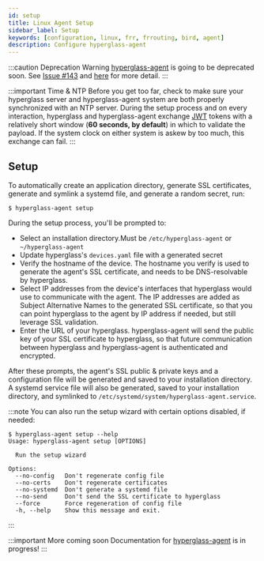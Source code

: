 ```yaml
---
id: setup
title: Linux Agent Setup
sidebar_label: Setup
keywords: [configuration, linux, frr, frrouting, bird, agent]
description: Configure hyperglass-agent
---
```



:::caution Deprecation Warning
[hyperglass-agent](https://github.com/thatmattlove/hyperglass-agent) is going to be deprecated soon. See [Issue #143](https://github.com/thatmattlove/hyperglass/issues/143) and [here](platforms.mdx) for more detail.
:::

:::important Time & NTP
Before you get too far, check to make sure your hyperglass server and hyperglass-agent system are both properly synchronized with an NTP server. During the setup process and on every interaction, hyperglass and hyperglass-agent exchange [JWT](https://jwt.io/) tokens with a relatively short window (**60 seconds, by default**) in which to validate the payload. If the system clock on either system is askew by too much, this exchange can fail.
:::

## Setup

To automatically create an application directory, generate SSL certificates, generate and symlink a systemd file, and generate a random secret, run:

```shell-session
$ hyperglass-agent setup
```

During the setup process, you'll be prompted to:

- Select an installation directory.<M>Must be <code>/etc/hyperglass-agent</code> or <code>~/hyperglass-agent</code></M>
- Update hyperglass's `devices.yaml` file with a generated secret
- Verify the hostname of the device. <M>The hostname you verify is used to generate the agent's SSL certificate, and needs to be DNS-resolvable by hyperglass.</M>
- Select IP addresses from the device's interfaces that hyperglass would use to communicate with the agent. <M>The IP addresses are added as Subject Alternative Names to the generated SSL certificate, so that you can point hyperglass to the agent by IP address if needed, but still leverage SSL validation.</M>
- Enter the URL of your hyperglass. <M>hyperglass-agent will send the public key of your SSL certificate to hyperglass, so that future communication between hyperglass and hyperglass-agent is authenticated and encrypted.</M>

After these prompts, the agent's SSL public & private keys and a configuration file will be generated and saved to your installation directory. A systemd service file will also be generated, saved to your installation directory, and symlinked to `/etc/systemd/system/hyperglass-agent.service`.

:::note
You can also run the setup wizard with certain options disabled, if needed:

```shell-session
$ hyperglass-agent setup --help
Usage: hyperglass-agent setup [OPTIONS]

  Run the setup wizard

Options:
  --no-config   Don't regenerate config file
  --no-certs    Don't regenerate certificates
  --no-systemd  Don't generate a systemd file
  --no-send     Don't send the SSL certificate to hyperglass
  --force       Force regeneration of config file
  -h, --help    Show this message and exit.
```

:::

:::important More coming soon
Documentation for [hyperglass-agent](https://github.com/thatmattlove/hyperglass-agent) is in progress!
:::
